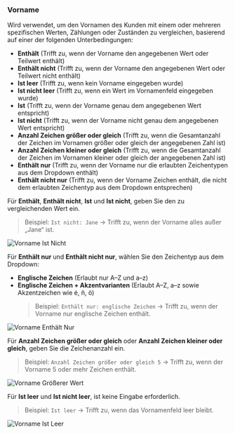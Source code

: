 ### Vorname

Wird verwendet, um den Vornamen des Kunden mit einem oder mehreren spezifischen Werten, Zählungen oder Zuständen zu vergleichen, basierend auf einer der folgenden Unterbedingungen:

- **Enthält** (Trifft zu, wenn der Vorname den angegebenen Wert oder Teilwert enthält)
- **Enthält nicht** (Trifft zu, wenn der Vorname den angegebenen Wert oder Teilwert nicht enthält)
- **Ist leer** (Trifft zu, wenn kein Vorname eingegeben wurde)
- **Ist nicht leer** (Trifft zu, wenn ein Wert im Vornamenfeld eingegeben wurde)
- **Ist** (Trifft zu, wenn der Vorname genau dem angegebenen Wert entspricht)
- **Ist nicht** (Trifft zu, wenn der Vorname nicht genau dem angegebenen Wert entspricht)
- **Anzahl Zeichen größer oder gleich** (Trifft zu, wenn die Gesamtanzahl der Zeichen im Vornamen größer oder gleich der angegebenen Zahl ist)
- **Anzahl Zeichen kleiner oder gleich** (Trifft zu, wenn die Gesamtanzahl der Zeichen im Vornamen kleiner oder gleich der angegebenen Zahl ist)
- **Enthält nur** (Trifft zu, wenn der Vorname nur die erlaubten Zeichentypen aus dem Dropdown enthält)
- **Enthält nicht nur** (Trifft zu, wenn der Vorname Zeichen enthält, die nicht dem erlaubten Zeichentyp aus dem Dropdown entsprechen)

Für **Enthält**, **Enthält nicht**, **Ist** und **Ist nicht**, geben Sie den zu vergleichenden Wert ein.

> Beispiel: `Ist nicht: Jane` → Trifft zu, wenn der Vorname alles außer „Jane“ ist.

<img
  src="/images/essentials/condition-sets/first-name-is-not.webp"
  alt="Vorname Ist Nicht"
/>

Für **Enthält nur** und **Enthält nicht nur**, wählen Sie den Zeichentyp aus dem Dropdown:

- **Englische Zeichen** (Erlaubt nur A–Z und a–z)
- **Englische Zeichen + Akzentvarianten** (Erlaubt A–Z, a–z sowie Akzentzeichen wie é, ñ, ö)
  > Beispiel: `Enthält nur: englische Zeichen` → Trifft zu, wenn der Vorname nur englische Zeichen enthält.

<img
  src="/images/essentials/condition-sets/first-name-has-only.webp"
  alt="Vorname Enthält Nur"
/>

Für **Anzahl Zeichen größer oder gleich** oder **Anzahl Zeichen kleiner oder gleich**, geben Sie die Zeichenanzahl ein.

> Beispiel: `Anzahl Zeichen größer oder gleich 5` → Trifft zu, wenn der Vorname 5 oder mehr Zeichen enthält.

<img
  src="/images/essentials/condition-sets/first-name-has-greater-value.webp"
  alt="Vorname Größerer Wert"
/>

Für **Ist leer** und **Ist nicht leer**, ist keine Eingabe erforderlich.

> Beispiel: `Ist leer` → Trifft zu, wenn das Vornamenfeld leer bleibt.

<img
  src="/images/essentials/condition-sets/first-name-is-empty.webp"
  alt="Vorname Ist Leer"
/>
